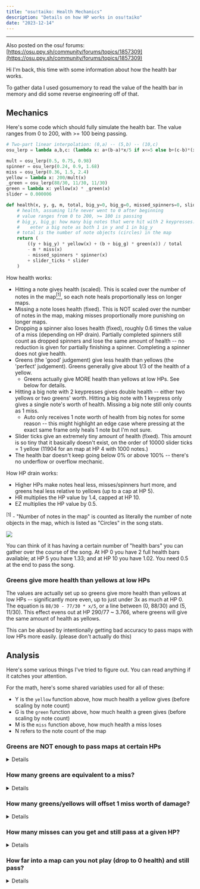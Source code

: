 ---
title: "osu!taiko: Health Mechanics"
description: "Details on how HP works in osu!taiko"
date: "2023-12-14"
---


---

Also posted on the osu! forums: [https://osu.ppy.sh/community/forums/topics/1857309](https://osu.ppy.sh/community/forums/topics/1857309)

Hi I'm back, this time with some information about how the health bar works.

To gather data I used gosumemory to read the value of the health bar in memory and did some reverse engineering off of that.

## Mechanics

Here's some code which should fully simulate the health bar. The value ranges from 0 to 200, with >= 100 being passing.


```python
# Two-part linear interpolation: (0,a) -- (5,b) -- (10,c)
osu_lerp = lambda a,b,c: (lambda x: a+(b-a)*x/5 if x<=5 else b+(c-b)*(x-5)/5)

mult = osu_lerp(0.5, 0.75, 0.98)
spinner = osu_lerp(0.24, 0.9, 1.68)
miss = osu_lerp(0.36, 1.5, 2.4)
yellow = lambda x: 200/mult(x)
_green = osu_lerp(88/30, 11/30, 11/30)
green = lambda x: yellow(x) * _green(x)
slider = 0.000006

def health(x, y, g, m, total, big_y=0, big_g=0, missed_spinners=0, slider_ticks=0):
    # health, assuming life never went to 0 after beginning
    # value ranges from 0 to 200, >= 100 is passing
    # big_y, big_g: how many big notes that were hit with 2 keypresses.
    #    enter a big note as both 1 in y and 1 in big_y
    # total is the number of note objects (circles) in the map
    return (
        ((y + big_y) * yellow(x) + (b + big_g) * green(x)) / total
        - m * miss(x)
        - missed_spinners * spinner(x)
        + slider_ticks * slider
    )
```


How health works:

- Hitting a note gives health (scaled). This is scaled over the number of notes in the map[<sup>[1]</sup>](#note1), so each note heals proportionally less on longer maps.
- Missing a note loses health (fixed). This is NOT scaled over the number of notes in the map, making misses proportionally more punishing on longer maps.
- Dropping a spinner also loses health (fixed), roughly 0.6 times the value of a miss (depending on HP drain). Partially completed spinners still count as dropped spinners and lose the same amount of health -- no reduction is given for partially finishing a spinner. Completing a spinner does not give health.
- Greens (the 'good' judgement) give less health than yellows (the 'perfect' judgement). Greens generally give about 1/3 of the health of a yellow.
  - Greens actually give MORE health than yellows at low HPs. See below for details.
- Hitting a big note with 2 keypresses gives double health -- either two yellows or two greens' worth. Hitting a big note with 1 keypress only gives a single note's worth of health. Missing a big note still only counts as 1 miss.
  - Auto only receives 1 note worth of health from big notes for some reason -- this might highlight an edge case where pressing at the exact same frame only heals 1 note but I'm not sure.
- Slider ticks give an extremely tiny amount of health (fixed). This amount is so tiny that it basically doesn't exist, on the order of 10000 slider ticks = 1 yellow (11904 for an map at HP 4 with 1000 notes.)
- The health bar doesn't keep going below 0% or above 100% -- there's no underflow or overflow mechanic.

How HP drain works:

- Higher HPs make notes heal less, misses/spinners hurt more, and greens heal less relative to yellows (up to a cap at HP 5).
- HR multiplies the HP value by 1.4, capped at HP 10.
- EZ multiplies the HP value by 0.5.

<a id="note1"></a><sup>[1]</sup> - "Number of notes in the map" is counted as literally the number of note objects in the map, which is listed as "Circles" in the song stats.

![](https://i.postimg.cc/28sxXcrQ/image.png)

You can think of it has having a certain number of "health bars" you can gather over the course of the song. At HP 0 you have 2 full health bars available; at HP 5 you have 1.33; and at HP 10 you have 1.02. You need 0.5 at the end to pass the song.

### Greens give more health than yellows at low HPs

The values are actually set up so greens give more health than yellows at low HPs -- significantly more even, up to just under 3x as much at HP 0. The equation is `88/30 - 77/30 * x/5`, or a line between (0, 88/30) and (5, 11/30). This effect evens out at HP 290/77 ~ 3.766, where greens will give the same amount of health as yellows.

This can be abused by intentionally getting bad accuracy to pass maps with low HPs more easily. (please don't actually do this)

## Analysis

Here's some various things I've tried to figure out. You can read anything if it catches your attention.

For the math, here's some shared variables used for all of these:

- Y is the `yellow` function above, how much health a yellow gives (before scaling by note count)
- G is the `green` function above, how much health a green gives (before scaling by note count)
- M is the `miss` function above, how much health a miss loses
- N refers to the note count of the map

### Greens are NOT enough to pass maps at certain HPs

<details>
It turns out that at HP 5 and above, it's not possible to hit all greens and pass[<sup>[*]</sup>](#green-note). The exact number is at HP 1610/323 ~ 4.985. This number comes from solving `G >= 100`.

<a id="green-note"></a><sup>*</sup> - depends on big notes and other things, since they give extra health. It may still be possible with enough big notes.

You need a minimum ratio of 1 yellow : `(Y-100)/(100-G)` greens to pass ([solving 1/(r+1)*Y + r/(r+1)*G = 100](https://www.wolframalpha.com/input?i=solve+1%2F%28r%2B1%29*y+%2B+r%2F%28r%2B1%29*g+%3D+100+for+r)). Some values for this are given below and their corresponding accuracies. Note this ratio is inverted so you'll pretty much never going to have bad enough accuracy to run into this, unless you're trying.

```
| HP   | Ratio 1:G | Accuracy |
| ---- | --------- | -------- |
| 0.0  | -         | -        |
| 0.5  | -         | -        |
| 1.0  | -         | -        |
| 1.5  | -         | -        |
| 2.0  | -         | -        |
| 2.5  | -         | -        |
| 3.0  | -         | -        |
| 3.5  | -         | -        |
| 4.0  | -         | -        |
| 4.5  | -         | -        |
| 5.0  | 75.0      | 50.7     |
| 5.5  | 30.933    | 51.6     |
| 6.0  | 19.213    | 52.5     |
| 6.5  | 13.786    | 53.4     |
| 7.0  | 10.656    | 54.3     |
| 7.5  | 8.62      | 55.2     |
| 8.0  | 7.19      | 56.1     |
| 8.5  | 6.129     | 57.0     |
| 9.0  | 5.312     | 57.9     |
| 9.5  | 4.663     | 58.8     |
| 10.0 | 4.135     | 59.7     |
```
</details>


### How many greens are equivalent to a miss?

<details>
You have a theoretical maximum amount of health that can be gathered throughout a map and each green/miss costs you some theoretical health. We can use this to compare how much each judgement costs relative to each other.


- A green "deducts" `G/N-Y/N` theoretical health (health gained from a green minus the health you would've gotten from hitting a yellow)
- A miss "deducts" `-M-Y/N` theoretical health


T greens are worth 1 miss where `T = (-M-Y/N)/(G/N-Y/N)`. This can be refactored as a line for easier calculation `M/(Y-G) * N + Y/(Y-G)`. This equation is calculated and evaluated for certain note counts below.
For low HPs, T will end up being negative, which means that T greens will instead negate 1 miss (i.e. hitting T greens instead of T yellows will negate 1 miss).


```
| HP   | T greens = 1 miss   | N = 1000 | N = 2000 |
| ---- | ------------------- | -------- | -------- |
| 0.0  | N/-2148.148 - 0.517 | -0.983   | -1.448   |
| 0.5  | N/-1347.532 - 0.596 | -1.339   | -2.081   |
| 1.0  | N/-878.169  - 0.704 | -1.843   | -2.982   |
| 1.5  | N/-576.407  - 0.86  | -2.594   | -4.329   |
| 2.0  | N/-370.37   - 1.103 | -3.803   | -6.503   |
| 2.5  | N/-223.656  - 1.538 | -6.01    | -10.481  |
| 3.0  | N/-115.925  - 2.542 | -11.169  | -19.795  |
| 3.5  | N/-34.969   - 7.317 | -35.914  | -64.511  |
| 4.0  | N/26.954    + 8.333 | 45.433   | 82.533   |
| 4.5  | N/74.97     + 2.655 | 15.994   | 29.332   |
| 5.0  | N/112.593   + 1.579 | 10.461   | 19.342   |
| 5.5  | N/103.059   + 1.579 | 11.282   | 20.985   |
| 6.0  | N/94.72     + 1.579 | 12.136   | 22.694   |
| 6.5  | N/87.379    + 1.579 | 13.023   | 24.468   |
| 7.0  | N/80.879    + 1.579 | 13.943   | 26.307   |
| 7.5  | N/75.095    + 1.579 | 14.895   | 28.212   |
| 8.0  | N/69.923    + 1.579 | 15.88    | 30.182   |
| 8.5  | N/65.278    + 1.579 | 16.898   | 32.217   |
| 9.0  | N/61.089    + 1.579 | 17.949   | 34.318   |
| 9.5  | N/57.298    + 1.579 | 19.032   | 36.484   |
| 10.0 | N/53.855    + 1.579 | 20.147   | 38.716   |
```
</details>

### How many greens/yellows will offset 1 miss worth of damage?

<details>
A yellow heals `Y/N` health while a miss takes away `M` health, so the number of yellows `t` equivalent to the health from 1 miss is `Y/N * t = M`. The same goes for all greens `G/N * t = M` or some accuracy ratio of yellow:green `(r/(r+1) * Y + 1/(r+1) * G)/N * t = M`.

Here's a table for N = 1000 notes of the number of notes needed at certain accuracies. For any other note count, turns out the relationship is linear so you can just multiply the table values by (your note count) / 1000.


```
| HP   | yellow : 1 miss | green : 1 miss | 10:1   | 20:1   |
| ---- | --------------- | -------------- | ------ | ------ |
| 0.0  | 0.9             | 0.307          | 0.765  | 0.824  |
| 0.5  | 1.244           | 0.465          | 1.08   | 1.152  |
| 1.0  | 1.617           | 0.668          | 1.432  | 1.515  |
| 1.5  | 2.018           | 0.933          | 1.825  | 1.912  |
| 2.0  | 2.448           | 1.284          | 2.262  | 2.347  |
| 2.5  | 2.906           | 1.761          | 2.744  | 2.819  |
| 3.0  | 3.393           | 2.435          | 3.276  | 3.331  |
| 3.5  | 3.908           | 3.438          | 3.86   | 3.883  |
| 4.0  | 4.452           | 5.059          | 4.501  | 4.478  |
| 4.5  | 5.024           | 8.06           | 5.202  | 5.116  |
| 5.0  | 5.625           | 15.341         | 5.969  | 5.8    |
| 5.5  | 6.145           | 16.76          | 6.521  | 6.336  |
| 6.0  | 6.686           | 18.236         | 7.095  | 6.894  |
| 6.5  | 7.248           | 19.768         | 7.691  | 7.474  |
| 7.0  | 7.831           | 21.356         | 8.309  | 8.074  |
| 7.5  | 8.434           | 23.001         | 8.949  | 8.696  |
| 8.0  | 9.058           | 24.703         | 9.611  | 9.339  |
| 8.5  | 9.702           | 26.46          | 10.295 | 10.004 |
| 9.0  | 10.367          | 28.275         | 11.001 | 10.69  |
| 9.5  | 11.053          | 30.146         | 11.729 | 11.397 |
| 10.0 | 11.76           | 32.073         | 12.478 | 12.126 |
```
</details>

### How many misses can you get and still pass at a given HP?

<details>
(Assuming health never drops to 0. If it does then it's the same thing but with fewer notes to work with.)

Here are some interesting scenarios and corresponding equations. The equations essentially assign a certain number of misses, then distribute the remaining notes across yellow and green.

1. Pressing all yellows: `(1-T/N)*Y - T*M >= 100`
2. Pressing all greens: `(1-T/N)*G - T*M >= 100`
3. Pressing with accuracy R yellows to 1 green: `(R/(R+1)*Y + 1/(R+1)*G)*(1-T/N) - T*M >= 100`



All of these equations have the form `f*(1-T/N) - T*M >= 100`. Solving these equations gives `T <= (f - 100)/(M + f/N)`.

Miss count is dependent on note count and accuracy: both a longer song and better accuracy will slightly increase the possible miss count. Accuracy matters because yellows give more health; note count matters because a miss is both the penalty from the miss AND the penalty from not hitting it as a yellow: the yellow penalty part will go to 0 with increasing note count since each individual yellow will give less health. Another way to consider it: missing a lot on short maps is like playing the map with 90-95% of the notes, misses will take up proportionally less of the map the longer it is.

Because of the way the equations work there's a theoretical maximum number of misses for a given HP: it's impossible to get more misses than this no matter what the map is. The theoretical maximum happens at an infinite note count and perfect accuracy (hitting all yellows, or greens at low HPs.)

(Big notes of course will affect these numbers.)

Here's a table of values for certain note counts and accuracy ratios. Depending on the exact note count and accuracy the values can still fluctuate a lot, especially at lower HPs, so you should recalculate it if you need to. I've made a desmos graph where you can do that: [link](https://www.desmos.com/calculator/ldojr0bsvv).


```
| HP  |             | N=1000                                     | 
|     | Theoretical | All Yellow | All Green | 10:1    | 20:1    | 
| --- | ----------- | ---------- | --------- | ------- | ------- | 
| 0   | 2981.481    | 394.737    | 700       | 445.985 | 422.709 | 
| 0.5 | 1940.259    | 328.618    | 615.715   | 371.316 | 351.682 | 
| 1   | 1326.531    | 277.035    | 531.335   | 311.021 | 295.245 | 
| 1.5 | 929.436     | 236.064    | 448.594   | 261.926 | 249.832 | 
| 2   | 656.318     | 203.016    | 368.953   | 221.623 | 212.872 | 
| 2.5 | 460.215     | 176        | 293.553   | 188.279 | 182.478 | 
| 3   | 314.864     | 153.654    | 223.205   | 160.487 | 157.247 | 
| 3.5 | 204.482     | 134.977    | 158.41    | 137.161 | 136.122 | 
| 4   | 146.002     | 119.222    | 99.4      | 117.456 | 118.298 | 
| 4.5 | 126.885     | 105.822    | 46.185    | 100.711 | 103.152 | 
| 5   | 111.111     | 94.34      | -1.391    | 86.4    | 90.198  | 
| 5.5 | 99.832      | 85.86      | -3.046    | 78.434  | 81.985  | 
| 6   | 90.034      | 78.32      | -4.443    | 71.364  | 74.69   | 
| 6.5 | 81.469      | 71.592     | -5.625    | 65.066  | 68.185  | 
| 7   | 73.941      | 65.567     | -6.628    | 59.435  | 62.365  | 
| 7.5 | 67.289      | 60.156     | -7.481    | 54.385  | 57.142  | 
| 8   | 61.385      | 55.282     | -8.206    | 49.842  | 52.44   | 
| 8.5 | 56.122      | 50.878     | -8.823    | 45.744  | 48.195  | 
| 9   | 51.411      | 46.888     | -9.347    | 42.036  | 44.353  | 
| 9.5 | 47.18       | 43.266     | -9.793    | 38.674  | 40.866  | 
| 10  | 43.367      | 39.969     | -10.17    | 35.617  | 37.694  | 

| HP  | N=2000                                     |
|     | All Yellow | All Green | 10:1    | 20:1    |
| --- | ---------- | --------- | ------- | ------- |
| 0   | 535.714    | 1133.803  | 622.2   | 582.327 |
| 0.5 | 422.818    | 934.788   | 488.845 | 458.107 |
| 1   | 342.466    | 758.755   | 391.507 | 368.521 |
| 1.5 | 282.935    | 605.124   | 318.248 | 301.615 |
| 2   | 237.449    | 472.364   | 261.749 | 250.262 |
| 2.5 | 201.835    | 358.459   | 217.298 | 209.968 |
| 3   | 173.388    | 261.227   | 181.739 | 177.772 |
| 3.5 | 150.286    | 178.522   | 152.889 | 151.651 |
| 4   | 131.26     | 108.34    | 129.199 | 130.181 |
| 4.5 | 115.4      | 48.883    | 109.541 | 112.336 |
| 5   | 102.041    | -1.435    | 93.078  | 97.357  |
| 5.5 | 92.32      | -3.134    | 84.02   | 87.982  |
| 6   | 83.769     | -4.561    | 76.062  | 79.74   |
| 6.5 | 76.212     | -5.764    | 69.037  | 72.46   |
| 7   | 69.503     | -6.78     | 62.808  | 66.002  |
| 7.5 | 63.523     | -7.64     | 57.263  | 60.249  |
| 8   | 58.174     | -8.369    | 52.307  | 55.105  |
| 8.5 | 53.371     | -8.986    | 47.863  | 50.49   |
| 9   | 49.046     | -9.51     | 43.864  | 46.335  |
| 9.5 | 45.138     | -9.953    | 40.255  | 42.584  |
| 10  | 41.599     | -10.327   | 36.989  | 39.187  |
```
</details>

### How far into a map can you not play (drop to 0 health) and still pass?

<details>
This is the same as asking "How long does it take to gather 50% health?", since you don't play for most of the map, then heal 50% at the end.

`Y` (`G` at low HPs) is the maximum health achievable throughout a map, so `100/Y` gives the percentage of map necessary to gather 100 health (50% of the health bar). `1 - 100/Y` gives the percentage of map you can ignore.

Again this depends on big notes, any big notes hit will let you heal more health.


1. Pressing all yellows: `1 - 100/Y`
2. Pressing all greens: `1 - 100/G`
3. Pressing optimally (greens at low HP, yellows otherwise): `1 - 100/max(Y,G)`
4. Pressing with accuracy R yellows to 1 green: `1 - 100/(R/(R+1)*Y + 1/(R+1)*G)`




```
| HP   | All Yellow | All Green | Optimal | 10:1  | 20:1  |
| ---- | ---------- | --------- | ------- | ----- | ----- |
| 0.0  | 0.75       | 0.915     | 0.915   | 0.787 | 0.771 |
| 0.5  | 0.738      | 0.902     | 0.902   | 0.772 | 0.757 |
| 1.0  | 0.725      | 0.886     | 0.886   | 0.756 | 0.742 |
| 1.5  | 0.713      | 0.867     | 0.867   | 0.74  | 0.728 |
| 2.0  | 0.7        | 0.843     | 0.843   | 0.723 | 0.712 |
| 2.5  | 0.688      | 0.811     | 0.811   | 0.705 | 0.697 |
| 3.0  | 0.675      | 0.767     | 0.767   | 0.686 | 0.681 |
| 3.5  | 0.663      | 0.703     | 0.703   | 0.667 | 0.665 |
| 4.0  | 0.65       | 0.602     | 0.65    | 0.646 | 0.648 |
| 4.5  | 0.637      | 0.418     | 0.637   | 0.625 | 0.631 |
| 5.0  | 0.625      | -0.023    | 0.625   | 0.602 | 0.613 |
| 5.5  | 0.613      | -0.054    | 0.613   | 0.59  | 0.601 |
| 6.0  | 0.602      | -0.085    | 0.602   | 0.578 | 0.59  |
| 6.5  | 0.591      | -0.117    | 0.591   | 0.565 | 0.578 |
| 7.0  | 0.579      | -0.148    | 0.579   | 0.553 | 0.566 |
| 7.5  | 0.568      | -0.18     | 0.568   | 0.541 | 0.554 |
| 8.0  | 0.556      | -0.211    | 0.556   | 0.529 | 0.542 |
| 8.5  | 0.544      | -0.242    | 0.544   | 0.517 | 0.53  |
| 9.0  | 0.533      | -0.274    | 0.533   | 0.504 | 0.518 |
| 9.5  | 0.522      | -0.305    | 0.522   | 0.492 | 0.507 |
| 10.0 | 0.51       | -0.336    | 0.51    | 0.48  | 0.495 |
```
</details>